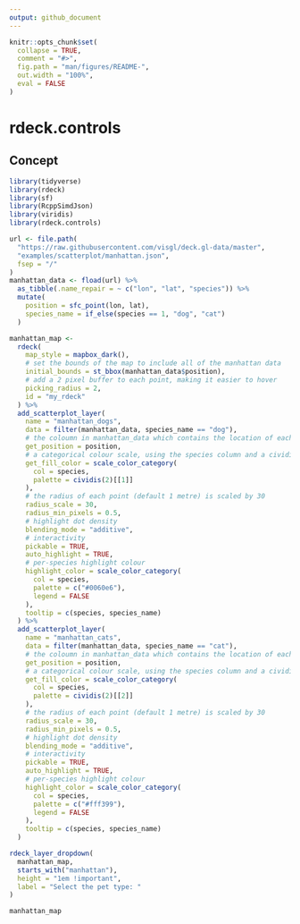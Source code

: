 ```yaml
---
output: github_document 
---
```


<!-- README.md is generated from README.Rmd. Please edit that file -->

```r
knitr::opts_chunk$set(
  collapse = TRUE,
  comment = "#>",
  fig.path = "man/figures/README-",
  out.width = "100%",
  eval = FALSE
)
```

# rdeck.controls

<!-- badges: start -->
<!-- badges: end -->

## Concept

```r
library(tidyverse)
library(rdeck)
library(sf)
library(RcppSimdJson)
library(viridis)
library(rdeck.controls)

url <- file.path(
  "https://raw.githubusercontent.com/visgl/deck.gl-data/master",
  "examples/scatterplot/manhattan.json",
  fsep = "/"
)
manhattan_data <- fload(url) %>%
  as_tibble(.name_repair = ~ c("lon", "lat", "species")) %>%
  mutate(
    position = sfc_point(lon, lat),
    species_name = if_else(species == 1, "dog", "cat")
  )

manhattan_map <-
  rdeck(
    map_style = mapbox_dark(),
    # set the bounds of the map to include all of the manhattan data
    initial_bounds = st_bbox(manhattan_data$position),
    # add a 2 pixel buffer to each point, making it easier to hover
    picking_radius = 2,
    id = "my_rdeck"
  ) %>%
  add_scatterplot_layer(
    name = "manhattan_dogs",
    data = filter(manhattan_data, species_name == "dog"),
    # the coloumn in manhattan_data which contains the location of each point
    get_position = position,
    # a categorical colour scale, using the species column and a cividis colour palette
    get_fill_color = scale_color_category(
      col = species,
      palette = cividis(2)[[1]]
    ),
    # the radius of each point (default 1 metre) is scaled by 30
    radius_scale = 30,
    radius_min_pixels = 0.5,
    # highlight dot density
    blending_mode = "additive",
    # interactivity
    pickable = TRUE,
    auto_highlight = TRUE,
    # per-species highlight colour
    highlight_color = scale_color_category(
      col = species,
      palette = c("#0060e6"),
      legend = FALSE
    ),
    tooltip = c(species, species_name)
  ) %>%
  add_scatterplot_layer(
    name = "manhattan_cats",
    data = filter(manhattan_data, species_name == "cat"),
    # the coloumn in manhattan_data which contains the location of each point
    get_position = position,
    # a categorical colour scale, using the species column and a cividis colour palette
    get_fill_color = scale_color_category(
      col = species,
      palette = cividis(2)[[2]]
    ),
    # the radius of each point (default 1 metre) is scaled by 30
    radius_scale = 30,
    radius_min_pixels = 0.5,
    # highlight dot density
    blending_mode = "additive",
    # interactivity
    pickable = TRUE,
    auto_highlight = TRUE,
    # per-species highlight colour
    highlight_color = scale_color_category(
      col = species,
      palette = c("#fff399"),
      legend = FALSE
    ),
    tooltip = c(species, species_name)
  )
```

```r
rdeck_layer_dropdown(
  manhattan_map,
  starts_with("manhattan"),
  height = "1em !important",
  label = "Select the pet type: "
)
```

```r
manhattan_map
```